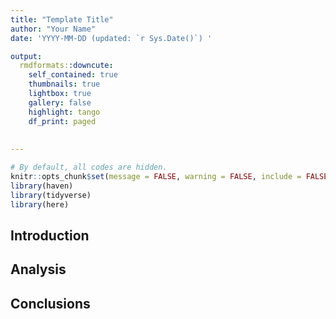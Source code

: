 ```yaml
---
title: "Template Title"
author: "Your Name"
date: 'YYYY-MM-DD (updated: `r Sys.Date()`) '

output:
  rmdformats::downcute:
    self_contained: true
    thumbnails: true
    lightbox: true
    gallery: false
    highlight: tango
    df_print: paged
    
    
---
```


```r
# By default, all codes are hidden. 
knitr::opts_chunk$set(message = FALSE, warning = FALSE, include = FALSE)
library(haven)
library(tidyverse)
library(here)
```

## Introduction

## Analysis

## Conclusions
